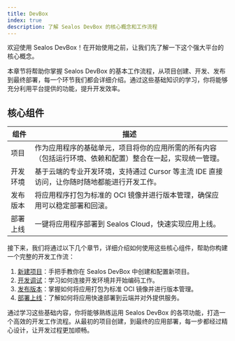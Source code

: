 ```yaml
---
title: DevBox
index: true
description: 了解 Sealos DevBox 的核心概念和工作流程
---
```


欢迎使用 Sealos DevBox！在开始使用之前，让我们先了解一下这个强大平台的核心概念。

本章节将帮助你掌握 Sealos DevBox 的基本工作流程，从项目创建、开发、发布到最终部署，每一个环节我们都会详细介绍。通过这些基础知识的学习，你将能够充分利用平台提供的功能，提升开发效率。

## 核心组件

| 组件 | 描述 |
|-----------|-------------|
| 项目 | 作为应用程序的基础单元，项目将你的应用所需的所有内容（包括运行环境、依赖和配置）整合在一起，实现统一管理。 |
| 开发环境 | 基于云端的专业开发环境，支持通过 Cursor 等主流 IDE 直接访问，让你随时随地都能进行开发工作。 |
| 发布版本 | 将应用程序打包为标准的 OCI 镜像并进行版本管理，确保应用可以稳定部署和回滚。 |
| 部署上线 | 一键将应用程序部署到 Sealos Cloud，快速实现应用上线。 |

接下来，我们将通过以下几个章节，详细介绍如何使用这些核心组件，帮助你构建一个完整的开发工作流：

1. [新建项目](./fundamentals/create-a-project)：手把手教你在 Sealos DevBox 中创建和配置新项目。
2. [开发调试](./fundamentals/develop)：学习如何连接开发环境并开始编码工作。
3. [发布版本](./fundamentals/release)：掌握如何将应用打包为标准 OCI 镜像并进行版本管理。
4. [部署上线](./fundamentals/deploy)：了解如何将应用快速部署到云端并对外提供服务。

通过学习这些基础内容，你将能够熟练运用 Sealos DevBox 的各项功能，打造一个高效的开发工作流程。从最初的项目创建，到最终的应用部署，每一步都经过精心设计，让开发过程更加顺畅。